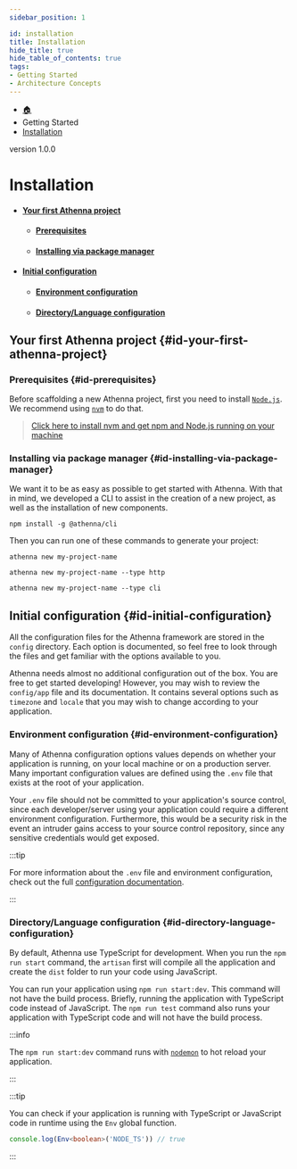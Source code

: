 ```yaml
---
sidebar_position: 1

id: installation
title: Installation
hide_title: true
hide_table_of_contents: true
tags:
- Getting Started
- Architecture Concepts
---
```



<nav aria-label="breadcrumbs">
    <ul class="breadcrumbs">
        <li class="breadcrumbs__item">
            <a class="breadcrumbs__link" href="/">🏠</a>
        </li>
        <li class="breadcrumbs__item">
            <a class="breadcrumbs__link">Getting Started</a>
        </li>
        <li class="breadcrumbs__item">
            <a class="breadcrumbs__link" href="/docs/getting-started/installation">Installation</a>
        </li>
    </ul>
</nav>

<span class="badge badge--secondary margin-top-bot">version 1.0.0</span>

# Installation

- #### [Your first Athenna project](#id-your-first-athenna-project)
    - #### [Prerequisites](#id-prerequisites)
    - #### [Installing via package manager](#id-installing-via-package-manager)
- #### [Initial configuration](#id-initial-configuration)
  - #### [Environment configuration](#id-environment-configuration)
  - #### [Directory/Language configuration](#id-directory-language-configuration)

## Your first Athenna project {#id-your-first-athenna-project}

### Prerequisites {#id-prerequisites}
Before scaffolding a new Athenna project, first you need to install [`Node.js`](https://nodejs.org/en/).
We recommend using [`nvm`](https://github.com/nvm-sh/nvm#installing-and-updating) to do that.

> [Click here to install nvm and get npm and Node.js running on your machine](https://github.com/nvm-sh/nvm#installing-and-updating)

### Installing via package manager {#id-installing-via-package-manager}

We want it to be as easy as possible to get started with Athenna. With that in mind, we developed a CLI to assist in
the creation of a new project, as well as the installation of new components.

```shell
npm install -g @athenna/cli
```

Then you can run one of these commands to generate your project:

<Tabs>
<TabItem value="http" label="http" default>

```shell
athenna new my-project-name
```
```shell
athenna new my-project-name --type http
```

</TabItem>
<TabItem value="cli" label="cli">

```shell
athenna new my-project-name --type cli
```

</TabItem>
</Tabs>

## Initial configuration {#id-initial-configuration}

All the configuration files for the Athenna framework are stored in the `config` directory. Each option is documented,
so feel free to look through the files and get familiar with the options available to you.

Athenna needs almost no additional configuration out of the box. You are free to get started developing! However, you
may wish to review the `config/app` file and its documentation. It contains several options such as `timezone` and
`locale` that you may wish to change according to your application.

### Environment configuration {#id-environment-configuration}

Many of Athenna configuration options values depends on whether your application is running, on your local machine or
on a production server. Many important configuration values are defined using the `.env` file that exists at the root
of your application.

Your `.env` file should not be committed to your application's source control, since each developer/server using your
application could require a different environment configuration. Furthermore, this would be a security risk in the event
an intruder gains access to your source control repository, since any sensitive credentials would get exposed.

:::tip

For more information about the `.env` file and environment configuration, check out the full [configuration documentation](configuration).

:::

### Directory/Language configuration {#id-directory-language-configuration}

By default, Athenna use TypeScript for development. When you run the `npm run start` command, the `artisan` first will
compile all the application and create the `dist` folder to run your code using JavaScript.

You can run your application using `npm run start:dev`. This command will not have the build process. Briefly, running the
application with TypeScript code instead of JavaScript. The `npm run test` command also runs your application with TypeScript code
and will not have the build process.

:::info

The `npm run start:dev` command runs with [`nodemon`](https://github.com/remy/nodemon) to hot reload your application.

:::

:::tip

You can check if your application is running with TypeScript or JavaScript code in runtime using the `Env` global function.

```typescript
console.log(Env<boolean>('NODE_TS')) // true
```

:::
